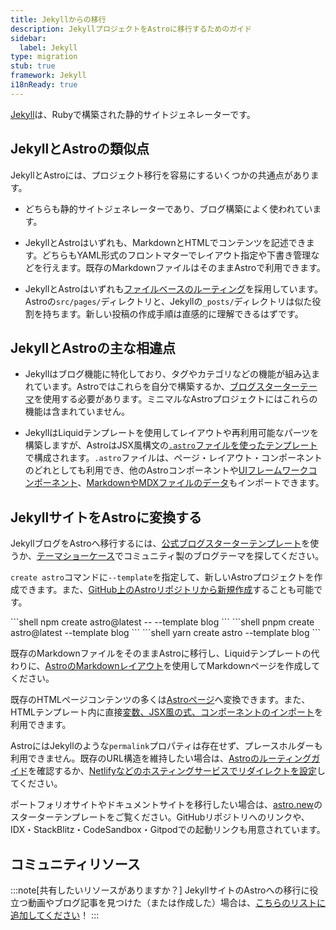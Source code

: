 ```yaml
---
title: Jekyllからの移行
description: JekyllプロジェクトをAstroに移行するためのガイド
sidebar:
  label: Jekyll
type: migration
stub: true
framework: Jekyll
i18nReady: true
---
```



[Jekyll](https://jekyllrb.com)は、Rubyで構築された静的サイトジェネレーターです。

## JekyllとAstroの類似点

JekyllとAstroには、プロジェクト移行を容易にするいくつかの共通点があります。

- どちらも静的サイトジェネレーターであり、ブログ構築によく使われています。

- JekyllとAstroはいずれも、MarkdownとHTMLでコンテンツを記述できます。どちらもYAML形式のフロントマターでレイアウト指定や下書き管理などを行えます。既存のMarkdownファイルはそのままAstroで利用できます。

- JekyllとAstroはいずれも[ファイルベースのルーティング](/ja/guides/routing/)を採用しています。Astroの`src/pages/`ディレクトリと、Jekyllの`_posts/`ディレクトリは似た役割を持ちます。新しい投稿の作成手順は直感的に理解できるはずです。

## JekyllとAstroの主な相違点

- Jekyllはブログ機能に特化しており、タグやカテゴリなどの機能が組み込まれています。Astroではこれらを自分で構築するか、[ブログスターターテーマ](https://astro.build/themes?search=&categories%5B%5D=blog)を使用する必要があります。ミニマルなAstroプロジェクトにはこれらの機能は含まれていません。

- JekyllはLiquidテンプレートを使用してレイアウトや再利用可能なパーツを構築しますが、AstroはJSX風構文の[`.astro`ファイルを使ったテンプレート](/ja/basics/astro-components/)で構成されます。`.astro`ファイルは、ページ・レイアウト・コンポーネントのどれとしても利用でき、他のAstroコンポーネントや[UIフレームワークコンポーネント](/ja/guides/framework-components/)、[MarkdownやMDXファイルのデータ](/ja/guides/imports/)もインポートできます。

## JekyllサイトをAstroに変換する

JekyllブログをAstroへ移行するには、[公式ブログスターターテンプレート](https://astro.build/themes?search=&categories%5B%5D=blog)を使うか、[テーマショーケース](https://astro.build/themes/)でコミュニティ製のブログテーマを探してください。

`create astro`コマンドに`--template`を指定して、新しいAstroプロジェクトを作成できます。また、[GitHub上のAstroリポジトリから新規作成](/ja/install-and-setup/)することも可能です。

<PackageManagerTabs>
  <Fragment slot="npm">
  ```shell
  npm create astro@latest -- --template blog
  ```
  </Fragment>
  <Fragment slot="pnpm">
  ```shell
  pnpm create astro@latest --template blog
  ```
  </Fragment>
  <Fragment slot="yarn">
  ```shell
  yarn create astro --template blog
  ```
  </Fragment>
</PackageManagerTabs>

既存のMarkdownファイルをそのままAstroに移行し、Liquidテンプレートの代わりに、[AstroのMarkdownレイアウト](/ja/basics/layouts/#markdownのレイアウト)を使用してMarkdownページを作成してください。

既存のHTMLページコンテンツの多くは[Astroページ](/ja/basics/astro-pages/)へ変換できます。また、HTMLテンプレート内に直接[変数、JSX風の式、コンポーネントのインポート](/ja/reference/astro-syntax/#jsxライクな式)を利用できます。

AstroにはJekyllのような`permalink`プロパティは存在せず、プレースホルダーも利用できません。既存のURL構造を維持したい場合は、[Astroのルーティングガイド](/ja/guides/routing/)を確認するか、[Netlifyなどのホスティングサービスでリダイレクトを設定](https://docs.netlify.com/routing/redirects/)してください。

ポートフォリオサイトやドキュメントサイトを移行したい場合は、[astro.new](https://astro.new)のスターターテンプレートをご覧ください。GitHubリポジトリへのリンクや、IDX・StackBlitz・CodeSandbox・Gitpodでの起動リンクも用意されています。

## コミュニティリソース

<CardGrid>

  <LinkCard title="From Jekyll to Astro" href="https://jackcarey.co.uk/posts/astro-rewrite/" />
  <LinkCard title="Goodbye Jekyll, Hello Astro" href="https://kiranrao.in/blog/bye-jekyll-hello-astro/" />
  <LinkCard title="Back to the Future: Our Tech Blog's Transition from Jekyll to Astro" href="https://alasco.tech/2023/09/06/migrating-to-astro" />

</CardGrid>

:::note[共有したいリソースがありますか？]
JekyllサイトのAstroへの移行に役立つ動画やブログ記事を見つけた（または作成した）場合は、[こちらのリストに追加してください](https://github.com/withastro/docs/edit/main/src/content/docs/en/guides/migrate-to-astro/from-jekyll.mdx)！
:::
